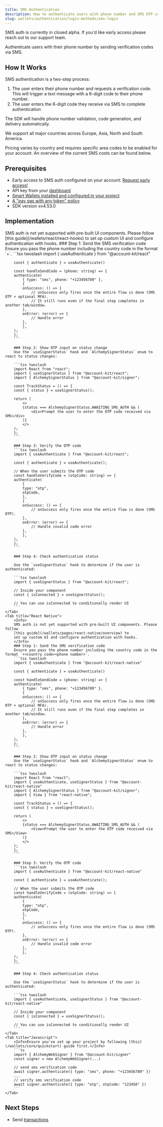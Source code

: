 ```yaml
---
title: SMS Authentication
description: How to authenticate users with phone number and SMS OTP code
slug: wallets/authentication/login-methods/sms-login
---
```


<Info>
  SMS auth is currently in closed alpha. If you'd like early access please reach
  out to our support team.
</Info>

Authenticate users with their phone number by sending verification codes via SMS.

## How It Works

SMS authentication is a two-step process:

1. The user enters their phone number and requests a verification code. This will trigger a text message with a 6-digit code to their phone number.
2. The user enters the 6-digit code they receive via SMS to complete authentication

The SDK will handle phone number validation, code generation, and delivery automatically.

We support all major countries across Europe, Asia, North and South America.

Pricing varies by country and requires specific area codes to be enabled for your account. An overview of the current SMS costs can be found below.

## Prerequisites

- Early access to SMS auth configured on your account: [Request early access!]()
- API key from your [dashboard](https://dashboard.alchemy.com/apps)
- [Smart Wallets installed and configured in your project](/wallets/pages/react/setup.mdx)
- [A "pay gas with any token" policy](https://dashboard.alchemy.com/gas-manager/policy/create)
- SDK version ≥v4.53.0

## Implementation

<Tabs>
    <Tab title="React">
        <Info>
        SMS auth is not yet supported with pre-built UI components. Please follow [this guide](/wallets/react/react-hooks) to set up custom UI and configure authentication with hooks.
        </Info>
        ### Step 1: Send the SMS verification code
        Ensure you pass the phone number including the country code in the format `+<country code><phone number>`.
        ```tsx twoslash
        import { useAuthenticate } from "@account-kit/react"

        const { authenticate } = useAuthenticate()

        const handleSendCode = (phone: string) => {
        authenticate(
            { type: "sms", phone: "+123456789" },
            {
            onSuccess: () => {
                // onSuccess only fires once the entire flow is done (SMS OTP + optional MFA).
                // It still runs even if the final step completes in another tab/window.
            },
            onError: (error) => {
                // Handle error
            },
            },
        );
        };
        ```

        ### Step 2: Show OTP input on status change
        Use the `useSignerStatus` hook and `AlchemySignerStatus` enum to react to status changes:

        ```tsx twoslash
        import React from "react";
        import { useSignerStatus } from "@account-kit/react";
        import { AlchemySignerStatus } from "@account-kit/signer";

        const TrackStatus = () => {
        const { status } = useSignerStatus();

        return (
            <>
            {status === AlchemySignerStatus.AWAITING_SMS_AUTH && (
                <div>Prompt the user to enter the OTP code received via SMS</div>
            )}
            </>
        );
        };
        ```

        ### Step 3: Verify the OTP code
        ```tsx twoslash
        import { useAuthenticate } from "@account-kit/react";

        const { authenticate } = useAuthenticate();

        // When the user submits the OTP code
        const handleVerifyCode = (otpCode: string) => {
        authenticate(
            {
            type: "otp",
            otpCode,
            },
            {
            onSuccess: () => {
                // onSuccess only fires once the entire flow is done (SMS OTP).
            },
            onError: (error) => {
                // Handle invalid code error
            },
            },
        );
        };
        ```

        ### Step 4: Check authentication status

        Use the `useSignerStatus` hook to determine if the user is authenticated:

        ```tsx twoslash
        import { useSignerStatus } from "@account-kit/react";

        // Inside your component
        const { isConnected } = useSignerStatus();

        // You can use isConnected to conditionally render UI
        ```
    </Tab>
    <Tab title="React Native">
        <Info>
        SMS auth is not yet supported with pre-built UI components. Please follow
        [this guide](/wallets/pages/react-native/overview) to
        set up custom UI and configure authentication with hooks.
        </Info>
        ### Step 1: Send the SMS verification code
        Ensure you pass the phone number including the country code in the format `+<country code><phone number>`.
        ```tsx twoslash
        import { useAuthenticate } from "@account-kit/react-native"

        const { authenticate } = useAuthenticate()

        const handleSendCode = (phone: string) => {
        authenticate(
            { type: "sms", phone: "+123456789" },
            {
            onSuccess: () => {
                // onSuccess only fires once the entire flow is done (SMS OTP + optional MFA).
                // It still runs even if the final step completes in another tab/window.
            },
            onError: (error) => {
                // Handle error
            },
            },
        );
        };
        ```

        ### Step 2: Show OTP input on status change
        Use the `useSignerStatus` hook and `AlchemySignerStatus` enum to react to status changes:

        ```tsx twoslash
        import React from "react";
        import { useAuthenticate, useSignerStatus } from "@account-kit/react-native"
        import { AlchemySignerStatus } from "@account-kit/signer";
        import { View } from "react-native";

        const TrackStatus = () => {
        const { status } = useSignerStatus();

        return (
            <>
            {status === AlchemySignerStatus.AWAITING_SMS_AUTH && (
                <View>Prompt the user to enter the OTP code received via SMS</View>
            )}
            </>
        );
        };
        ```

        ### Step 3: Verify the OTP code
        ```tsx twoslash
        import { useAuthenticate } from "@account-kit/react-native"

        const { authenticate } = useAuthenticate();

        // When the user submits the OTP code
        const handleVerifyCode = (otpCode: string) => {
        authenticate(
            {
            type: "otp",
            otpCode,
            },
            {
            onSuccess: () => {
                // onSuccess only fires once the entire flow is done (SMS OTP).
            },
            onError: (error) => {
                // Handle invalid code error
            },
            },
        );
        };
        ```

        ### Step 4: Check authentication status

        Use the `useSignerStatus` hook to determine if the user is authenticated:

        ```tsx twoslash
        import { useAuthenticate, useSignerStatus } from "@account-kit/react-native"

        // Inside your component
        const { isConnected } = useSignerStatus();

        // You can use isConnected to conditionally render UI
        ```
    </Tab>
    <Tab title="Javascript">
        <Info>Ensure you've set up your project by following [this](/wallets/core/quickstart) guide first.</Info>
        ```ts
        import { AlchemyWebSigner } from "@account-kit/signer"
        const signer = new AlchemyWebSigner(...)

        // send sms verification code
        await signer.authenticate({ type: "sms", phone: "+123456789" })
        ...
        // verify sms verification code
        await signer.authenticate({ type: "otp", otpCode: "123456" })
        ```
    </Tab>

</Tabs>

## Next Steps

- Send [transactions](/wallets/transactions/send-transactions/index.mdx)

